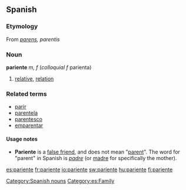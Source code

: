==Spanish==

===Etymology===
From {{L.|es}} ''[[parens]], parentis''

===Noun===
'''pariente'''  ''m, f'' (''colloquial f'' parienta)

# [[relative]], [[relation]]

===Related terms===
*[[parir]]
*[[parentela]]
*[[parentesco]]
*[[emparentar]]

====Usage notes====
{{rfc-level|Usage notes at L4+ not in L3 POS section (AutoFormat would have corrected level of Related terms)}}
*'''Pariente''' is a [[false friend]], and does not mean "[[parent]]".  The word for "parent" in Spanish is ''[[padre#Spanish|padre]]'' (or [[madre#Spanish|madre]] for specifically the mother).

[[Category:Spanish nouns]]
[[Category:es:Family]]

[[es:pariente]]
[[fr:pariente]]
[[io:pariente]]
[[sw:pariente]]
[[hu:pariente]]
[[fi:pariente]]